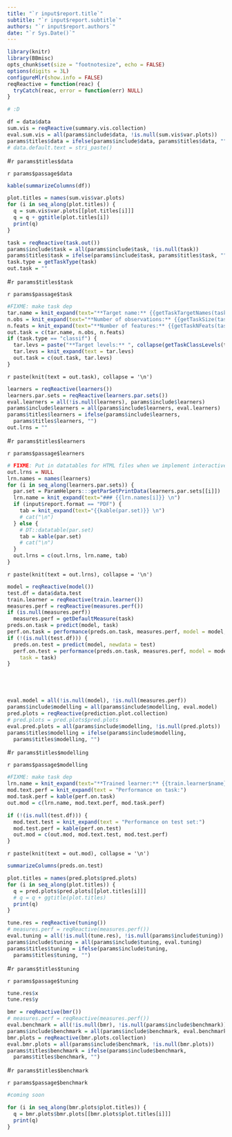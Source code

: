 ```yaml
---
title: "`r input$report.title`"
subtitle: "`r input$report.subtitle`"
authors: "`r input$report.authors`"
date: "`r Sys.Date()`"
---
```


```r
library(knitr)
library(BBmisc)
opts_chunk$set(size = "footnotesize", echo = FALSE)
options(digits = 3L)
configureMlr(show.info = FALSE)
reqReactive = function(reac) {
  tryCatch(reac, error = function(err) NULL)
}
````

```r
# :D
```


```r
df = data$data
sum.vis = reqReactive(summary.vis.collection)
eval.sum.vis = all(params$include$data, !is.null(sum.vis$var.plots))
params$titles$data = ifelse(params$include$data, params$titles$data, "")
# data.default.text = stri_paste()
```

#`r params$titles$data`

`r params$passage$data`

```r
kable(summarizeColumns(df))
```

```r
plot.titles = names(sum.vis$var.plots)
for (i in seq_along(plot.titles)) {
  q = sum.vis$var.plots[[plot.titles[i]]]
  q = q + ggtitle(plot.titles[i])
  print(q)
}
```

\newpage


```r
task = reqReactive(task.out())
params$include$task = all(params$include$task, !is.null(task))
params$titles$task = ifelse(params$include$task, params$titles$task, "")
task.type = getTaskType(task)
out.task = ""
```

#`r params$titles$task`

`r params$passage$task`

```r
#FIXME: make task dep
tar.name = knit_expand(text="**Target name:** {{getTaskTargetNames(task)}} \n")
n.obs = knit_expand(text="**Number of observations:** {{getTaskSize(task)}} \n")
n.feats = knit_expand(text="**Number of features:** {{getTaskNFeats(task)}} \n")
out.task = c(tar.name, n.obs, n.feats)
if (task.type == "classif") {
  tar.levs = paste("**Target levels:** ", collapse(getTaskClassLevels(task), sep = ", "), "\n")
  tar.levs = knit_expand(text = tar.levs)
  out.task = c(out.task, tar.levs)
}
```

`r paste(knit(text = out.task), collapse = '\n')`

\newpage


```r
learners = reqReactive(learners())
learners.par.sets = reqReactive(learners.par.sets())
eval.learners = all(!is.null(learners), params$include$learners)
params$include$learners = all(params$include$learners, eval.learners)
params$titles$learners = ifelse(params$include$learners,
  params$titles$learners, "")
out.lrns = ""
```

#`r params$titles$learners`

`r params$passage$learners`

```r
# FIXME: Put in datatables for HTML files when we implement interactive code chunks
out.lrns = NULL
lrn.names = names(learners)
for (i in seq_along(learners.par.sets)) {
  par.set = ParamHelpers:::getParSetPrintData(learners.par.sets[[i]])
  lrn.name = knit_expand(text="### {{lrn.names[i]}} \n")
  if (input$report.format == "PDF") {
    tab = knit_expand(text="{{kable(par.set)}} \n")
    # cat("\n")
  } else {
    # DT::datatable(par.set)
    tab = kable(par.set)
    # cat("\n")
  }
  out.lrns = c(out.lrns, lrn.name, tab)
}
```

`r paste(knit(text = out.lrns), collapse = '\n')`

\newpage


```r
model = reqReactive(model())
test.df = data$data.test
train.learner = reqReactive(train.learner())
measures.perf = reqReactive(measures.perf())
if (is.null(measures.perf))
  measures.perf = getDefaultMeasure(task)
preds.on.task = predict(model, task)
perf.on.task = performance(preds.on.task, measures.perf, model = model, task = task)
if (!(is.null(test.df))) {
  preds.on.test = predict(model, newdata = test)
  perf.on.test = performance(preds.on.task, measures.perf, model = model,
    task = task)  
}





eval.model = all(!is.null(model), !is.null(measures.perf))
params$include$modelling = all(params$include$modelling, eval.model)
pred.plots = reqReactive(prediction.plot.collection)
# pred.plots = pred.plots$pred.plots
eval.pred.plots = all(params$include$modelling, !is.null(pred.plots))
params$titles$modelling = ifelse(params$include$modelling,
  params$titles$modelling, "")
```

#`r params$titles$modelling`

`r params$passage$modelling`

```r
#FIXME: make task dep
lrn.name = knit_expand(text="**Trained learner:** {{train.learner$name}} \n")
mod.text.perf = knit_expand(text = "Performance on task:")
mod.task.perf = kable(perf.on.task)
out.mod = c(lrn.name, mod.text.perf, mod.task.perf)

if (!(is.null(test.df))) {
  mod.text.test = knit_expand(text = "Performance on test set:")
  mod.test.perf = kable(perf.on.test)
  out.mod = c(out.mod, mod.text.test, mod.test.perf)
}
```

`r paste(knit(text = out.mod), collapse = '\n')`

```r
summarizeColumns(preds.on.test)
```

\newpage

```r
plot.titles = names(pred.plots$pred.plots)
for (i in seq_along(plot.titles)) {
  q = pred.plots$pred.plots[[plot.titles[i]]]
  # q = q + ggtitle(plot.titles)
  print(q)
}
```

\newpage


```r
tune.res = reqReactive(tuning())
# measures.perf = reqReactive(measures.perf())
eval.tuning = all(!is.null(tune.res), !is.null(params$include$tuning))
params$include$tuning = all(params$include$tuning, eval.tuning)
params$titles$tuning = ifelse(params$include$tuning,
  params$titles$tuning, "")
```

#`r params$titles$tuning`

`r params$passage$tuning`

```r
tune.res$x
tune.res$y
```

\newpage


```r
bmr = reqReactive(bmr())
# measures.perf = reqReactive(measures.perf())
eval.benchmark = all(!is.null(bmr), !is.null(params$include$benchmark))
params$include$benchmark = all(params$include$benchmark, eval.benchmark)
bmr.plots = reqReactive(bmr.plots.collection)
eval.bmr.plots = all(params$include$benchmark, !is.null(bmr.plots))
params$titles$benchmark = ifelse(params$include$benchmark,
  params$titles$benchmark, "")
```

#`r params$titles$benchmark`

`r params$passage$benchmark`

```r
#coming soon
```

```r
for (i in seq_along(bmr.plots$plot.titles)) {
  q = bmr.plots$bmr.plots[[bmr.plots$plot.titles[i]]]
  print(q)
}
```


